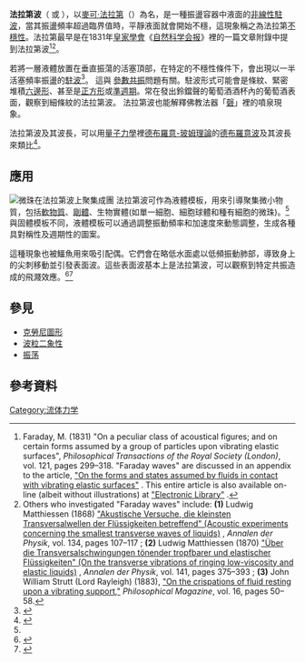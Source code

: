 '''法拉第波'''（{{lang-en|Faraday waves}} 或 {{lang|en|Faraday ripples}}），以[[麥可·法拉第|麥可·法拉第]]（{{lang|en|Michael Faraday}}）為名，是一種振盪容器中液面的[[非線性|非線性]][[駐波|駐波]]，當其振盪頻率超過臨界值時，平靜液面就會開始不穩，這現象稱之為法拉第[[不穩定性|不穩性]]。法拉第最早是在1831年[[皇家學會|皇家學會]]《[[自然科学会报|自然科学会报]]》裡的一篇文章附錄中提到法拉第波<ref>Faraday, M. (1831) "On a peculiar class of acoustical figures; and on certain forms assumed by a group of particles upon vibrating elastic surfaces", ''Philosophical Transactions of the Royal Society (London)'', vol. 121, pages 299–318.  "Faraday waves" are discussed in an appendix to the article, [https://books.google.com/books?id=RgOc86j3VTwC&pg=PA335&lpg=PA335&source=bl&ots=2tJKmzwP3j&sig=HZfgsPbHFffKkZdzy_QZu8w3v8s&hl=en&ei=d1UWTPHvB8O78gaR4PSwCg&sa=X&oi=book_result&ct=result&resnum=1&ved=0CBUQ6AEwAA#v=onepage&f=false "On the forms and states assumed by fluids in contact with vibrating elastic surfaces"] {{Wayback|url=https://books.google.com/books?id=RgOc86j3VTwC&pg=PA335&lpg=PA335&source=bl&ots=2tJKmzwP3j&sig=HZfgsPbHFffKkZdzy_QZu8w3v8s&hl=en&ei=d1UWTPHvB8O78gaR4PSwCg&sa=X&oi=book_result&ct=result&resnum=1&ved=0CBUQ6AEwAA#v=onepage&f=false |date=20190812140459 }}.  This entire article is also available on-line (albeit without illustrations) at [http://www.ebooksread.com/authors-eng/michael-faraday/experimental-researches-in-chemistry-and-physics-hci/page-31-experimental-researches-in-chemistry-and-physics-hci.shtml "Electronic Library"] {{Wayback|url=http://www.ebooksread.com/authors-eng/michael-faraday/experimental-researches-in-chemistry-and-physics-hci/page-31-experimental-researches-in-chemistry-and-physics-hci.shtml |date=20190917072034 }}.</ref><ref>Others who investigated "Faraday waves" include:  '''(1)'''  Ludwig Matthiessen (1868) [https://books.google.com/books?id=jQs4AAAAMAAJ&pg=PA107&lpg=PA107&source=bl&ots=eac7KB3ZIo&sig=VQJ-cz4g5haOkpNugwPNMMURzuM&hl=en&ei=82IWTKeoB8H78Abek6ieDA&sa=X&oi=book_result&ct=result&resnum=1&ved=0CBQQ6AEwAA#v=onepage&q&f=false "Akustische Versuche, die kleinsten Transversalwellen der Flüssigkeiten betreffend" (Acoustic experiments concerning the smallest transverse waves of liquids)] {{Wayback|url=https://books.google.com/books?id=jQs4AAAAMAAJ&pg=PA107&lpg=PA107&source=bl&ots=eac7KB3ZIo&sig=VQJ-cz4g5haOkpNugwPNMMURzuM&hl=en&ei=82IWTKeoB8H78Abek6ieDA&sa=X&oi=book_result&ct=result&resnum=1&ved=0CBQQ6AEwAA#v=onepage&q&f=false |date=20190813071837 }}, ''Annalen der Physik'', vol. 134, pages 107–117 ; '''(2)'''  Ludwig Matthiessen (1870) [https://books.google.com/books?id=82_kAAAAMAAJ&pg=PA375&lpg=PA375&source=bl&ots=iuyi1V7XpL&sig=AFlaE433VRg-I60K1xyWx734PS4&hl=en&ei=qF8WTLTqN4L58AbpnuirCg&sa=X&oi=book_result&ct=result&resnum=2&ved=0CBwQ6AEwAQ#v=onepage&q&f=false "Über die Transversalschwingungen tönender tropfbarer und elastischer Flüssigkeiten" (On the transverse vibrations of ringing low-viscosity and elastic liquids)] {{Wayback|url=https://books.google.com/books?id=82_kAAAAMAAJ&pg=PA375&lpg=PA375&source=bl&ots=iuyi1V7XpL&sig=AFlaE433VRg-I60K1xyWx734PS4&hl=en&ei=qF8WTLTqN4L58AbpnuirCg&sa=X&oi=book_result&ct=result&resnum=2&ved=0CBwQ6AEwAQ#v=onepage&q&f=false |date=20190815143039 }}, ''Annalen der Physik'', vol. 141, pages 375–393 ; '''(3)'''  John William Strutt (Lord Rayleigh) (1883), [https://books.google.com/books?id=GFMbAAAAMAAJ&pg=PA50&lpg=PA50&source=bl&ots=qQRs8BFx9D&sig=wKvFicJrCCL4k-q_0ScjoP7pW-I&hl=en&ei=NmIWTLCdD4P88AaOtOinCg&sa=X&oi=book_result&ct=result&resnum=1&ved=0CBIQ6AEwAA#v=onepage&f=false "On the crispations of fluid resting upon a vibrating support,"] {{Wayback|url=https://books.google.com/books?id=GFMbAAAAMAAJ&pg=PA50&lpg=PA50&source=bl&ots=qQRs8BFx9D&sig=wKvFicJrCCL4k-q_0ScjoP7pW-I&hl=en&ei=NmIWTLCdD4P88AaOtOinCg&sa=X&oi=book_result&ct=result&resnum=1&ved=0CBIQ6AEwAA#v=onepage&f=false |date=20190813012011 }} ''Philosophical Magazine'', vol. 16, pages 50–58.</ref>。

若將一層液體放置在垂直振蕩的活塞頂部，在特定的不穩性條件下，會出現以一半活塞頻率振盪的[[駐波|駐波]]<ref>{{Cite journal|title=Patterning of particulate films using Faraday waves|author=Wright, P.H.; Saylor, J.R. (September 2003)|url=http://www.ces.clemson.edu/~jsaylor/paperPdfs/rsi.v74.n09.pdf|journal=Review of Scientific Instruments. 74 (9): 4063–4070|issue=|doi=|others=|year=|volume=|page=|pmid=|access-date=2017-04-19|archive-date=2010-06-09|archive-url=https://web.archive.org/web/20100609161604/http://www.ces.clemson.edu/~jsaylor/paperPdfs/rsi.v74.n09.pdf|dead-url=no}}</ref>。 這與 [[參數振盪器|參數共振]]問題有關。駐波形式可能會是條紋、緊密堆積[[六邊形|六邊形]]、甚至是[[正方形|正方形]]或[[準晶體|準週期]]。常在發出鈴鐺聲的葡萄酒酒杯內的葡萄酒表面，觀察到細條紋的法拉第波。 法拉第波也能解釋佛教法器「[[磬_(法器)|磬]]」裡的噴泉現象。

法拉第波及其波長，可以用[[量子力學|量子力學]]裡[[德布羅意-玻姆理論|德布羅意-玻姆理論]]的[[物質波|德布羅意波]]及其波長來類比<ref>{{Cite web|url=http://www.tcm.phy.cam.ac.uk/~mdt26/tti_talks/deBB_10/bush_tti2010.pdf|title=Quantum mechanics writ large|accessdate=|author=John W. M. Bush Department of Mathematics, MIT|date=|publisher=|archive-date=2017-12-15|archive-url=https://web.archive.org/web/20171215051636/http://www.tcm.phy.cam.ac.uk/~mdt26/tti_talks/deBB_10/bush_tti2010.pdf|dead-url=no}}</ref>。

== 應用 ==
[[File:Assembly_of_microscale_beads_on_Faraday_waves.gif|微珠在法拉第波上聚集成團<ref name=":0" />]]
法拉第波可作為液體模板，用來引導聚集微小物質，包括[[軟物質|軟物質]]、[[剛體|剛體]]、生物實體(如單一細胞、細胞球體和種有細胞的微珠)。<ref name=":0" />與固體模板不同，液體模板可以通過調整振動頻率和加速度來動態調整，生成各種具對稱性及週期性的圖案。

這種現象也被鱷魚用來吸引配偶。它們會在略低水面處以低頻振動肺部，導致身上的尖刺移動並引發表面波。這些表面波基本上是法拉第波，可以觀察到特定共振造成的飛濺效應。<ref>{{cite journal|title=Horny Male Alligators Bellow With Their Back Spikes|url=https://www.wired.com/2011/05/alligator-mating-physics/|first1=Devin|date=2011-05-25|journal=Wired|accessdate=4 May 2016|last1=Powell|archive-date=2021-02-17|archive-url=https://web.archive.org/web/20210217192104/https://www.wired.com/2011/05/alligator-mating-physics/|dead-url=no}}</ref><ref>{{cite journal|title=Faraday waves produced by periodic substrates: Mimicking the alligator water dance|first1=Peter|last2=Holt|first2=R. Glynn|date=2011|journal=The Journal of the Acoustical Society of America|issue=4|doi=10.1121/1.3587858|volume=129|pages=2411|bibcode=2011ASAJ..129.2411M|last1=Moriarty}}</ref>

== 參見 ==

* [[恩斯特·克拉德尼#克拉尼圖形|克勞尼圖形]]
* [[波粒二象性|波粒二象性]]
* [[振荡|振荡]]<br />

==參考資料==
{{reflist}}

[[Category:流体力学|Category:流体力学]]